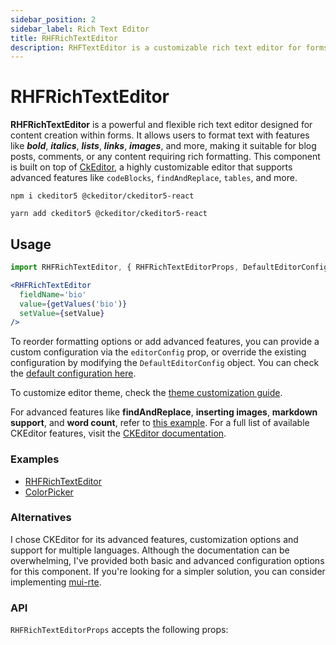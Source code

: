 ```yaml
---
sidebar_position: 2
sidebar_label: Rich Text Editor
title: RHFRichTextEditor
description: RHFTextEditor is a customizable rich text editor for forms, offering formatting options like bold, italic, and lists. Easily integrates with React Hook Form for seamless form handling and validation.
---
```



# RHFRichTextEditor

**RHFRichTextEditor** is a powerful and flexible rich text editor designed for 
content creation within forms. It allows users to format text with features 
like _**bold**_, _**italics**_, _**lists**_, _**links**_, _**images**_, 
and more, making it suitable for blog posts, comments, or any content 
requiring rich formatting. This component is built on top of 
[CkEditor](https://ckeditor.com/docs/ckeditor5/latest/index.html),
a highly customizable editor that supports advanced features like 
`codeBlocks`, `findAndReplace`, `tables`, and more.

```
npm i ckeditor5 @ckeditor/ckeditor5-react
```

```
yarn add ckeditor5 @ckeditor/ckeditor5-react
```

## Usage

```js
import RHFRichTextEditor, { RHFRichTextEditorProps, DefaultEditorConfig } from '@nish1896/rhf-mui-components/misc/rich-text-editor';
```

```jsx
<RHFRichTextEditor
  fieldName='bio'
  value={getValues('bio')}
  setValue={setValue}
/>
```

To reorder formatting options or add advanced features, you can provide
a custom configuration via the `editorConfig` prop, or override the existing
configuration by modifying the `DefaultEditorConfig` object. You can check the 
[default configuration here](https://github.com/nishkohli96/rhf-mui-components/blob/main/packages/rhf-mui-components/src/components/miscellaneous/rich-text-editor/config.ts).

To customize editor theme, check the [theme customization guide](https://ckeditor.com/docs/ckeditor5/latest/framework/deep-dive/ui/theme-customization.html).

For advanced features like **findAndReplace**, **inserting images**, 
**markdown support**, and **word count**, refer to [this example](https://github.com/nishkohli96/react-libs/blob/main/src/pages/rte/CkEditorAdvanced.tsx). 
For a full list of available CKEditor features, visit the [CKEditor documentation](https://ckeditor.com/docs/ckeditor5/latest/features/index.html).

### Examples
- [RHFRichTextEditor](https://rhf-mui-components-examples.netlify.app/miscellaneous-components)
- [ColorPicker](https://www.npmjs.com/package/react-color-palette#usage)

### Alternatives
I chose CKEditor for its advanced features, customization options and
support for multiple languages. Although the documentation can be overwhelming, 
I've provided both basic and advanced configuration options for this component. 
If you're looking for a simpler solution, you can consider implementing 
[mui-rte](https://www.npmjs.com/package/mui-rte).

### API
`RHFRichTextEditorProps` accepts the following props:

<RHFRichTextEditorPropsTable v1 />